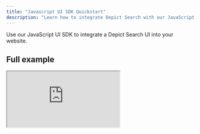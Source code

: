 ```yaml
---
title: "Javascript UI SDK Quickstart"
description: "Learn how to integrate Depict Search with our JavaScript UI SDK."
---
```


Use our JavaScript UI SDK to integrate a Depict Search UI into your website.

## Full example

<iframe src="https://codesandbox.io/embed/depict-js-ui-search-forked-sgh4iy?fontsize=14&hidenavigation=1&theme=dark" style={{width: '100%', height: '500px', border: 0, borderRadius: '4px', overflow: 'hidden'}} title="depict-js-ui-search (forked)" allow="accelerometer; ambient-light-sensor; camera; encrypted-media; geolocation; gyroscope; hid; microphone; midi; payment; usb; vr; xr-spatial-tracking" sandbox="allow-forms allow-modals allow-popups allow-presentation allow-same-origin allow-scripts" />

## Installation

Install `@depict-ai/js-ui` using NPM or Yarn:

<CodeGroup> 

```shell NPM
npm i @depict-ai/js-ui
```

```shell Yarn
yarn add @depict-ai/js-ui
```
</CodeGroup>

## Usage

### Configure the search provider

Configure the `DepictSearchProvider` as follows:

```typescript TypeScript
import { DepictSearchProvider } from "@depict-ai/js-ui";

const searchProvider = new DepictSearchProvider({
  market: "MARKET_IDENTIFIER",
  merchant: "MERCHANT_ID",
  searchPagePath: "PATH_TO_SEARCH_PAGE",
});
```

`DepictSearchProvider`'s arguments are:

<ResponseField name="market" required="true">
The market to use for the search.
</ResponseField>

<ResponseField name="merchant" required="true">
The merchant to use for the search.
</ResponseField>

<ResponseField name="searchPagePath" required="true">
The path to the search page.
</ResponseField>

<ResponseField name="sessionId">
Optional session ID 
</ResponseField>

<ResponseField name="userId">
Optional logged in user ID 
</ResponseField>

<ResponseField name="locale" default="English">
An object containing translations. 
</ResponseField>

### Create the product card

Create your own product card component. The product card must be a function that takes a `Display` and that returns an `HTMLElement` (or an array of `HTMLElement`).  
The `Display` properties depend on what Depict has configured for you. If you need help, please contact us.


```typescript TypeScript 
export interface Display {
  product_id: string;
  image_url: string;
  sale_price: number;
  title: string;
  page_url: string;
  original_price: number;
  recommendation_id: string;
}
```

You can use the `ImagePlaceholder` component to display a placeholder image while the product image is loading.  
You can use the `TextPlaceholder` component to display a placeholder text while the product title or price is loading.


```typescript TypeScript 
import { Display } from "./display";
import { ImagePlaceholder, TextPlaceholder } from "@depict-ai/js-ui";

const img_aspect_ratio = 1.5;

export function productCard(display: Display | null) {
  const linkUrl = display ? `/pdp.html?product-id=${display.product_id}` : "#";

  let imgContainer: string;
  if (display) {
    const imgContainerStyle = `position:relative;width:100%;padding-bottom:${
      (1 / img_aspect_ratio) * 100
    }%`;
    const imgEl = `<img src="${display.image_url}" alt="" class="product-img depict-img-mod" loading="lazy" />`;
    imgContainer = `<div style="${imgContainerStyle}">${imgEl}</div>`;
  } else {
    imgContainer = ImagePlaceholder({
      aspectRatio: img_aspect_ratio,
    }).outerHTML;
  }

  const titleEl =
    display?.title ||
    TextPlaceholder({ height: "1em", width: "20ch" }).outerHTML;
  const priceEl =
    display?.sale_price ||
    TextPlaceholder({ height: "1em", width: "4ch" }).outerHTML;

  const html = `
    <div class="product-card">
      <a href="${linkUrl}">
        ${imgContainer}
        <span class="text-container">
          <span class="title">${titleEl}</span>
          <span class="price">${priceEl}</span>
        </span>
      </a>
    </div>
  `;

  const element = document.createElement("div");
  element.innerHTML = html;

  return element;
}
```

### Configure the search page

Configure the `SearchPage` component as follows:


```typescript TypeScript
import { SearchPage } from "@depict-ai/js-ui";

const searchPage = SearchPage<Display>({
  searchProvider,
  productCard,
});
```

`SearchPage`'s arguments are:

<ResponseField name="searchProvider" required="true">
The DepictSearchProvider previously configured
</ResponseField>

<ResponseField name="productCard" required="true">
The product card component to use.
</ResponseField>

### Set up the PageReplacer

You want to set up the `PageReplacer` component so that you enjoy the benefits of client-side routing (instead of reloading the whole page on every navigation).


```typescript TypeScript
import { SetupPageReplacer } from "@depict-ai/js-ui";

SetupPageReplacer({
  isPageToReplace: (url) => url.pathname === "PATH_TO_SEARCH_PAGE",
  selectorToReplace: `.replace-for-depict`,
  renderContent: () => searchPage,
});
```

`SetupPageReplacer`'s arguments are:

<ResponseField name="isPageToReplace" required="true">
A function that returns true if the URL should be replaced by the search UI.
</ResponseField>

<ResponseField name="selectorToReplace" required="true">
The selector of the element to replace.
</ResponseField>

<ResponseField name="renderContent" required="true">
A function that returns the element(s) replacing the "page" when isPageToReplace returns true.
</ResponseField>

### Set up the search field

You now need to hook the `SearchField` component to one of the elements of your page. In order to do that, you can leverage the `onExistsObserver` function we provide:

```typescript TypeScript
import { SearchField, onExistsObserver } from "@depict-ai/js-ui";

onExistsObserver(".search-field-wrapper", (element) =>
  element.append(SearchField({ searchProvider }))
);
```

`onExistsObserver`'s arguments are:

<ResponseField name="selector" required="true">
The selector of the DOM element you want to observe
</ResponseField>

<ResponseField name="callback" required="true">
The callback to call when the element comes to existence 
</ResponseField>

`SearchField`'s arguments are:

<ResponseField name="searchProvider" required="true">
The DepictSearchProvider previously configured 
</ResponseField>